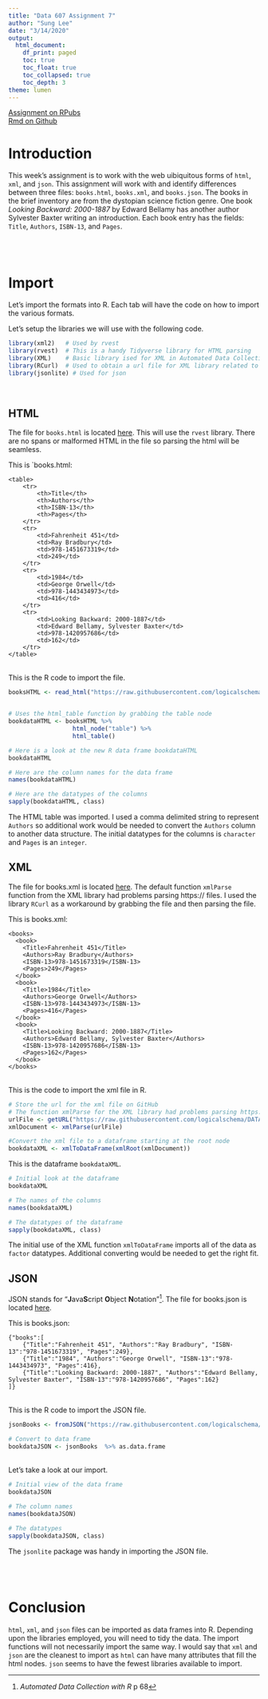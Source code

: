 ```yaml
---
title: "Data 607 Assignment 7"
author: "Sung Lee"
date: "3/14/2020"
output: 
  html_document: 
    df_print: paged
    toc: true
    toc_float: true
    toc_collapsed: true
    toc_depth: 3
theme: lumen
---
```


[Assignment on RPubs](https://rpubs.com/logicalschema/data607_week7 "Sung's Week 7 Assignment Rpubs")
<br>
[Rmd on Github](https://github.com/logicalschema/DATA607/blob/master/week7/SungLee_Week7.Rmd "Sung's Week 6 Assignment Github")




# Introduction

This week's assignment is to work with the web uibiquitous forms of `html`, `xml`, and `json`. This assignment will work with and identify differences between three files: `books.html`, `books.xml`, and `books.json`. The books in the brief inventory are from the dystopian science fiction genre. One book *Looking Backward: 2000-1887* by Edward Bellamy has another author Sylvester Baxter writing an introduction. Each book entry has the fields: `Title`, `Authors`, `ISBN-13`, and `Pages`. 

<br>
<br>




# Import {.tabset}

Let's import the formats into R. Each tab will have the code on how to import the various formats.

Let's setup the libraries we will use with the following code.

```r
library(xml2)   # Used by rvest
library(rvest)  # This is a handy Tidyverse library for HTML parsing
library(XML)    # Basic library ised for XML in Automated Data Collection with R
library(RCurl)  # Used to obtain a url file for XML library related to https error
library(jsonlite) # Used for json


```
<br>

## HTML

The file for `books.html` is located [here](https://raw.githubusercontent.com/logicalschema/DATA607/master/week7/books.html). This will use the `rvest` library. There are no spans or malformed HTML in the file so parsing the html will be seamless.  

This is `books.html:

```
<table>
	<tr>
		<th>Title</th>
		<th>Authors</th>
		<th>ISBN-13</th>
		<th>Pages</th>
	</tr>
	<tr>
		<td>Fahrenheit 451</td>
		<td>Ray Bradbury</td>
		<td>978-1451673319</td>
		<td>249</td>
	</tr>
	<tr>
		<td>1984</td>
		<td>George Orwell</td>
		<td>978-1443434973</td>
		<td>416</td>
	</tr>
	<tr>
		<td>Looking Backward: 2000-1887</td>
		<td>Edward Bellamy, Sylvester Baxter</td>
		<td>978-1420957686</td>
		<td>162</td>
	</tr>
</table>
```
<br>
This is the R code to import the file.

```r

booksHTML <- read_html("https://raw.githubusercontent.com/logicalschema/DATA607/master/week7/books.html")


# Uses the html_table function by grabbing the table node
bookdataHTML <- booksHTML %>%
                  html_node("table") %>%
                  html_table()

# Here is a look at the new R data frame bookdataHTML
bookdataHTML 

# Here are the column names for the data frame
names(bookdataHTML)

# Here are the datatypes of the columns
sapply(bookdataHTML, class)
```

The HTML table was imported. I used a comma delimited string to represent `Authors` so additional work would be needed to convert the `Authors` column to another data structure. The initial datatypes for the columns is `character` and `Pages` is an `integer`.


## XML

The file for books.xml is located [here](https://raw.githubusercontent.com/logicalschema/DATA607/master/week7/books.xml). The default function `xmlParse` function from the XML library had problems parsing https:// files. I used the library `RCurl` as a workaround by grabbing the file and then parsing the file.

This is books.xml:
```
<books>
  <book>
    <Title>Fahrenheit 451</Title>
    <Authors>Ray Bradbury</Authors>
    <ISBN-13>978-1451673319</ISBN-13>
    <Pages>249</Pages>
  </book>
  <book>
    <Title>1984</Title>
    <Authors>George Orwell</Authors>
    <ISBN-13>978-1443434973</ISBN-13>
    <Pages>416</Pages>
  </book>
  <book>
    <Title>Looking Backward: 2000-1887</Title>
    <Authors>Edward Bellamy, Sylvester Baxter</Authors>
    <ISBN-13>978-1420957686</ISBN-13>
    <Pages>162</Pages>
  </book>
</books>
```


<br>
This is the code to import the xml file in R.

```r

# Store the url for the xml file on GitHub
# The function xmlParse for the XML library had problems parsing https:// protocol files so I used the RCurl library
urlFile <- getURL("https://raw.githubusercontent.com/logicalschema/DATA607/master/week7/books.xml")
xmlDocument <- xmlParse(urlFile)

#Convert the xml file to a dataframe starting at the root node
bookdataXML <- xmlToDataFrame(xmlRoot(xmlDocument))

```

This is the dataframe `bookdataXML`.
```r

# Initial look at the dataframe
bookdataXML

# The names of the columns
names(bookdataXML)

# The datatypes of the dataframe
sapply(bookdataXML, class)

```

The initial use of the XML function `xmlToDataFrame` imports all of the data as `factor` datatypes. Additional converting would be needed to get the right fit.

## JSON

JSON stands for "**J**ava**S**cript **O**bject **N**otation"^[*Automated Data Collection with R* p 68]. The file for books.json is located [here](https://raw.githubusercontent.com/logicalschema/DATA607/master/week7/books.json). 

This is books.json:
```
{"books":[
	{"Title":"Fahrenheit 451", "Authors":"Ray Bradbury", "ISBN-13":"978-1451673319", "Pages":249},
	{"Title":"1984", "Authors":"George Orwell", "ISBN-13":"978-1443434973", "Pages":416},
	{"Title":"Looking Backward: 2000-1887", "Authors":"Edward Bellamy, Sylvester Baxter", "ISBN-13":"978-1420957686", "Pages":162}
]}
```


<br>
This is the R code to import the JSON file.

```r
jsonBooks <- fromJSON("https://raw.githubusercontent.com/logicalschema/DATA607/master/week7/books.json") 

# Convert to data frame
bookdataJSON <- jsonBooks  %>% as.data.frame
```
<br>
Let's take a look at our import.

```r
# Initial view of the data frame
bookdataJSON

# The column names
names(bookdataJSON)

# The datatypes
sapply(bookdataJSON, class)

```

The `jsonlite` package was handy in importing the JSON file.  


<br>
<br>

# Conclusion

`html`, `xml`, and `json` files can be imported as data frames into R. Depending upon the libraries employed, you will need to tidy the data. The import functions will not necessarily import the same way. I would say that `xml` and `json` are the cleanest to import as `html` can have many attributes that fill the html nodes. `json` seems to have the fewest libraries available to import.





